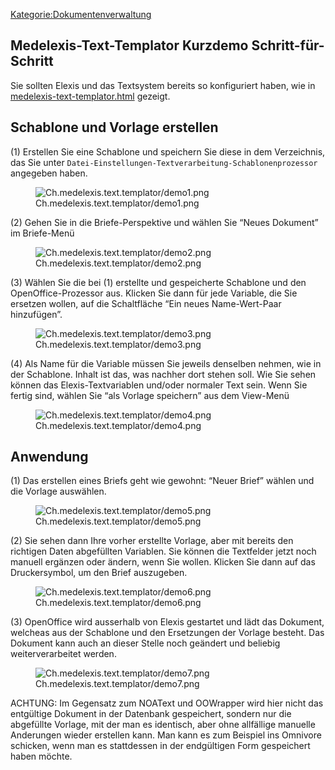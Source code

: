 [[Kategorie:Dokumentenverwaltung]]
== Medelexis-Text-Templator Kurzdemo Schritt-für-Schritt ==

Sie sollten Elexis und das Textsystem bereits so konfiguriert haben, wie in [[medelexis-text-templator.html|medelexis-text-templator.html]] gezeigt.

== Schablone und Vorlage erstellen ==

(1) Erstellen Sie eine Schablone und speichern Sie diese in dem Verzeichnis, das Sie unter <tt>Datei-Einstellungen-Textverarbeitung-Schablonenprozessor</tt> angegeben haben.

[[File:Ch.medelexis.text.templator/demo1.png|frame|none]]

(2) Gehen Sie in die Briefe-Perspektive und wählen Sie “Neues Dokument” im Briefe-Menü

[[File:Ch.medelexis.text.templator/demo2.png|frame|none]]

(3) Wählen Sie die bei (1) erstellte und gespeicherte Schablone und den OpenOffice-Prozessor aus. Klicken Sie dann für jede Variable, die Sie ersetzen wollen, auf die Schaltfläche “Ein neues Name-Wert-Paar hinzufügen”.

[[File:Ch.medelexis.text.templator/demo3.png|frame|none]]

(4) Als Name für die Variable müssen Sie jeweils denselben nehmen, wie in der Schablone. Inhalt ist das, was nachher dort stehen soll. Wie Sie sehen können das Elexis-Textvariablen und/oder normaler Text sein. Wenn Sie fertig sind, wählen Sie “als Vorlage speichern” aus dem View-Menü

[[File:Ch.medelexis.text.templator/demo4.png|frame|none]]

== Anwendung ==

(1) Das erstellen eines Briefs geht wie gewohnt: “Neuer Brief” wählen und die Vorlage auswählen.

[[File:Ch.medelexis.text.templator/demo5.png|frame|none]]

(2) Sie sehen dann Ihre vorher erstellte Vorlage, aber mit bereits den richtigen Daten abgefüllten Variablen. Sie können die Textfelder jetzt noch manuell ergänzen oder ändern, wenn Sie wollen. Klicken Sie dann auf das Druckersymbol, um den Brief auszugeben.

[[File:Ch.medelexis.text.templator/demo6.png|frame|none]]

(3) OpenOffice wird ausserhalb von Elexis gestartet und lädt das Dokument, welcheas aus der Schablone und den Ersetzungen der Vorlage besteht. Das Dokument kann auch an dieser Stelle noch geändert und beliebig weiterverarbeitet werden.

[[File:Ch.medelexis.text.templator/demo7.png|frame|none]]

ACHTUNG: Im Gegensatz zum NOAText und OOWrapper wird hier nicht das entgültige Dokument in der Datenbank gespeichert, sondern nur die abgefüllte Vorlage, mit der man es identisch, aber ohne allfällige manuelle Anderungen wieder erstellen kann. Man kann es zum Beispiel ins Omnivore schicken, wenn man es stattdessen in der endgültigen Form gespeichert haben möchte.



{{PluginInfo
|plugin=ch.medelexis.text.templator
| eingelesen=von /elexis-addons/ch.medelexis.text.templator/doc/kurzdemo.textile am 29.03.2013
| name=Alternatives Schablonenbasiertes Textsystem
| description=Textsystem für alle Betriebssysteme inkl. Mac (BETA!)
| category=feature
| license=EPL
| first_commit_date=2012-01-26
| first_commit_author=rgw
| responsible=weirich@elexis.ch
| type=Dokumentenverwaltung


}}